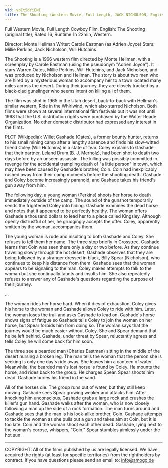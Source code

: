 ```yaml
---
vid: vpIt5dYiENI
title: The Shooting (Western Movie, Full Length, JACK NICHOLSON, English) *free full westerns*
---
```


Full Western Movie, Full Length Cowboy Film, English: The Shooting (original title), Rated 16, Runtime 1h 22min, Western.

Director: Monte Hellman
Writer: Carole Eastman (as Adrien Joyce)
Stars: Millie Perkins, Jack Nicholson, Will Hutchins

The Shooting is a 1966 western film directed by Monte Hellman, with a screenplay by Carole Eastman (using the pseudonym "Adrien Joyce"). It stars Warren Oates, Millie Perkins, Will Hutchins, and Jack Nicholson, and was produced by Nicholson and Hellman. The story is about two men who are hired by a mysterious woman to accompany her to a town located many miles across the desert. During their journey, they are closely tracked by a black-clad gunslinger who seems intent on killing all of them.

The film was shot in 1965 in the Utah desert, back-to-back with Hellman's similar western, Ride in the Whirlwind, which also starred Nicholson. Both films were shown at several international film festivals but it was not until 1968 that the U.S. distribution rights were purchased by the Walter Reade Organization. No other domestic distributor had expressed any interest in the films.

PLOT (Wikipedia): Willet Gashade (Oates), a former bounty hunter, returns to his small mining camp after a lengthy absence and finds his slow-witted friend Coley (Will Hutchins) in a state of fear. Coley explains to Gashade that their partner, Leland Drum (B. J. Merholz), had been shot to death two days before by an unseen assassin. The killing was possibly committed in revenge for the accidental trampling death of "a little person" in town, which may have been caused by Gashade's brother, Coin. Coin had inexplicably rushed away from their camp moments before the shooting death. Gashade and Coley become increasingly paranoid, and Gashade takes his friend's gun away from him.

The following day, a young woman (Perkins) shoots her horse to death immediately outside of the camp. The sound of the gunshot temporarily sends the frightened Coley into hiding. Gashade examines the dead horse and notes that it appeared to be perfectly healthy. The woman offers Gashade a thousand dollars to lead her to a place called Kingsley. Although openly distrustful of her, he grudgingly accepts the offer. Coley, apparently smitten by the woman, accompanies them.

The young woman is rude and insulting to both Gashade and Coley. She refuses to tell them her name. The three stop briefly in Crosstree. Gashade learns that Coin was seen there only a day or two before. As they continue traveling slowly through the hot desert, Gashade observes that they are being followed by a stranger dressed in black, Billy Spear (Nicholson), who continues to keep his distance from them. Gashade sees that the woman appears to be signaling to the man. Coley makes attempts to talk to the woman but she continually taunts and insults him. She also repeatedly refuses to answer any of Gashade's questions regarding the purpose of their journey.

...

The woman rides her horse hard. When it dies of exhaustion, Coley gives his horse to the woman and Gashade allows Coley to ride with him. Later, the woman loses the trail and asks Gashade to lead on. Gashade's horse shows signs of fatigue so Gashade tells Coley to join the woman on her horse, but Spear forbids him from doing so. The woman says that the journey would be much easier without Coley. She and Spear demand that he be left behind. Gashade, under threat by Spear, reluctantly agrees and tells Coley he will come back for him soon.

The three see a bearded man (Charles Eastman) sitting in the middle of the desert nursing a broken leg. The man tells the woman that the person she is seeking is only one day's ride away. She leaves him a canteen of water. Meanwhile, the bearded man's lost horse is found by Coley. He mounts the horse, and rides back to the group. He charges Spear. Spear shoots him dead. Gashade buries his friend in the sand.

All of the horses die. The group runs out of water, but they still keep moving. Gashade sees Spear growing weaker and attacks him. After knocking him unconscious, Gashade grabs a large rock and crushes the killer's gun hand. Gashade walks after the woman, who is now closely following a man up the side of a rock formation. The man turns around and Gashade sees that the man is his look-alike brother, Coin. Gashade attempts to tackle the woman as she pulls out a gun and takes aim at Coin, but it is too late: Coin and the woman shoot each other dead. Gashade, lying next to the woman's corpse, whispers, "Coin." Spear stumbles aimlessly under the hot sun.


************
COPYRIGHT: All of the films published by us are legally licensed. We have acquired the rights (at least for specific territories) from the rightholders by contract. If you have questions please send an email to: info@amogo.de